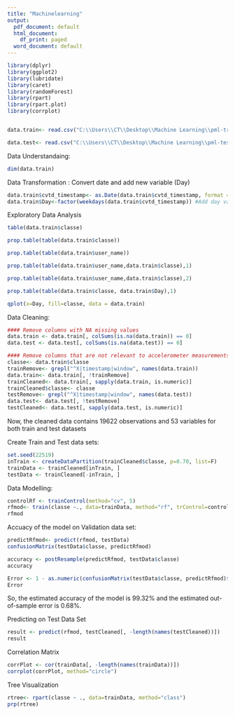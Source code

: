 ---
title: "Machinelearning"
output:
  pdf_document: default
  html_document:
    df_print: paged
  word_document: default
---

```{r}
library(dplyr)
library(ggplot2)
library(lubridate)
library(caret)
library(randomForest)
library(rpart)
library(rpart.plot)
library(corrplot)


data.train<- read.csv("C:\\Users\\CT\\Desktop\\Machine Learning\\pml-training.csv", na.strings = c("NA", "#DIV/0!", ""))

data.test<- read.csv("C:\\Users\\CT\\Desktop\\Machine Learning\\pml-testing.csv", na.strings = c("NA", "#DIV/0!", ""))

```

Data Understandaing:

```{r}
dim(data.train)

```
Data Transformation : Convert date and add new variable (Day)

```{r}
data.train$cvtd_timestamp<- as.Date(data.train$cvtd_timestamp, format = "%m/%d/%Y %H:%M")
data.train$Day<-factor(weekdays(data.train$cvtd_timestamp)) #Add day variable

```

Exploratory Data Analysis

```{r}
table(data.train$classe) 

```

```{r}
prop.table(table(data.train$classe))

```

```{r}
prop.table(table(data.train$user_name)) 


```

```{r}
prop.table(table(data.train$user_name,data.train$classe),1) 

```

```{r}
prop.table(table(data.train$user_name,data.train$classe),2) 
```

```{r}
prop.table(table(data.train$classe, data.train$Day),1) 
```

```{r}
qplot(x=Day, fill=classe, data = data.train)
```

Data Cleaning:
```{r}
#### Remove columns with NA missing values
data.train <- data.train[, colSums(is.na(data.train)) == 0]
data.test <- data.test[, colSums(is.na(data.test)) == 0] 

#### Remove columns that are not relevant to accelerometer measurements.
classe<- data.train$classe
trainRemove<- grepl("^X|timestamp|window", names(data.train))
data.train<- data.train[, !trainRemove]
trainCleaned<- data.train[, sapply(data.train, is.numeric)]
trainCleaned$classe<- classe
testRemove<- grepl("^X|timestamp|window", names(data.test))
data.test<- data.test[, !testRemove]
testCleaned<- data.test[, sapply(data.test, is.numeric)]
```
Now, the cleaned data contains 19622 observations and 53 variables for both train and test datasets

Create Train and Test data sets:


```{r}
set.seed(22519)
inTrain <- createDataPartition(trainCleaned$classe, p=0.70, list=F)
trainData <- trainCleaned[inTrain, ]
testData <- trainCleaned[-inTrain, ]

```

Data Modelling:

```{r}
controlRf <- trainControl(method="cv", 5)
rfmod<- train(classe ~., data=trainData, method="rf", trControl=controlRf, importance=TRUE, ntree=100)
rfmod

```

Accuacy of the model on Validation data set:

```{r}
predictRfmod<- predict(rfmod, testData)
confusionMatrix(testData$classe, predictRfmod)

```

```{r}
accuracy <- postResample(predictRfmod, testData$classe)
accuracy

```

```{r}
Error <- 1 - as.numeric(confusionMatrix(testData$classe, predictRfmod)$overall[1])
Error
```

So, the estimated accuracy of the model is 99.32% and the estimated out-of-sample error is 0.68%.

Predicting on Test Data Set

```{r}
result <- predict(rfmod, testCleaned[, -length(names(testCleaned))])
result

```


Correlation Matrix

```{r}
corrPlot <- cor(trainData[, -length(names(trainData))])
corrplot(corrPlot, method="circle")


```
Tree Visualization

```{r}
rtree<- rpart(classe ~ ., data=trainData, method="class")
prp(rtree)
```